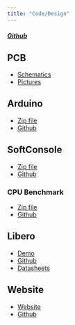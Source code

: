 ```yaml
---
title: "Code/Design"
---
```


##### [Github](https://github.com/ECEN499-NASA)

## PCB

* [Schematics](./downloads/dev_PCB.zip)
* [Pictures](./downloads/PCB_Pictures.zip)

## Arduino

* [Zip file](./downloads/Arduino.zip)
* [Github](https://github.com/ECEN499-NASA/Arduino)

## SoftConsole

* [Zip file](./downloads/SoftConsole.zip)
* [Github](https://github.com/ECEN499-NASA/SoftConsole)

### CPU Benchmark

* [Zip file](./downloads/dhrystone.zip)
* [Github](https://github.com/riscv/riscv-tests/tree/master/benchmarks/dhrystone)

## Libero

* [Demo](https://youtu.be/ktFWQzqhLPE)
* [Github](https://github.com/ECEN499-NASA/Libero)
* [Datasheets](./downloads/Datasheets.zip)

## Website

* [Website](https://ecen499-nasa.github.io/)
* [Github](https://github.com/ECEN499-NASA/ECEN-NASA.github.io)